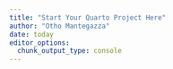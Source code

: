 ```yaml
---
title: "Start Your Quarto Project Here"
author: "Otho Mantegazza"
date: today
editor_options: 
  chunk_output_type: console
---
```


<div id="mychart"></div>

<!-- Load D3 -->
<script src="https://d3js.org/d3.v7.min.js"></script>
<script src="js/scatterplot.js"></script>
